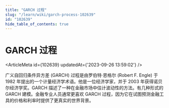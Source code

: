 ```yaml
---
title: "GARCH 过程"
slug: "/learn/wiki/garch-process-102639"
id: "102639"
hide_table_of_contents: true
---
```



# GARCH 过程

<ArticleMeta id={102639} updatedAt={'2023-09-26 13:59:02'} />
<div className='border-solid border-b border-t-0 my-4 border-[var(--ifm-color-gray-300)]' />

广义自回归条件异方差 (GARCH) 过程是由罗伯特·恩格尔 (Robert F. Engle) 于 1982 年提出的一个计量经济学术语。他是一位经济学家，并于 2003 年获得诺贝尔经济学奖。GARCH 描述了一种在金融市场中估计波动性的方法。有几种形式的 GARCH 建模。金融专业人员通常更喜欢 GARCH 过程，因为它在试图预测金融工具的价格和利率时提供了更真实的世界背景。
